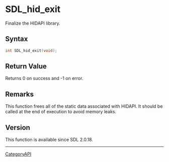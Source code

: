 = SDL_hid_exit =

Finalize the HIDAPI library.

== Syntax ==

<syntaxhighlight lang='c'>
int SDL_hid_exit(void);
</syntaxhighlight>

== Return Value ==

Returns 0 on success and -1 on error.

== Remarks ==

This function frees all of the static data associated with HIDAPI. It
should be called at the end of execution to avoid memory leaks.

== Version ==

This function is available since SDL 2.0.18.

----
[[CategoryAPI]]


